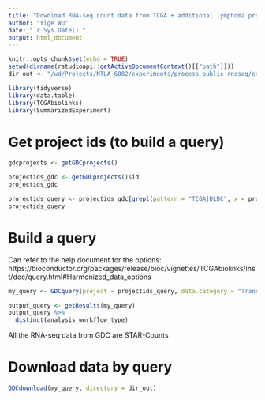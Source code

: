 ```yaml
---
title: "Download RNA-seq count data from TCGA + additional lymphoma project"
author: "Yige Wu"
date: "`r Sys.Date()`"
output: html_document
---
```


```r
knitr::opts_chunk$set(echo = TRUE)
setwd(dirname(rstudioapi::getActiveDocumentContext()[["path"]]))
dir_out <- "/wd/Projects/NTLA-6002/experiments/process_public_rnaseq/experiments/process_tcga_rnaseq/data/raw/"
```

```r
library(tidyverse)
library(data.table)
library(TCGAbiolinks)
library(SummarizedExperiment)
```

# Get project ids (to build a query)
```r
gdcprojects <- getGDCprojects()
```

```r
projectids_gdc <- getGDCprojects()$id
projectids_gdc
```
```r
projectids_query <- projectids_gdc[grepl(pattern = "TCGA|DLBC", x = projectids_gdc)]
projectids_query
```
# Build a query
Can refer to the help document for the options: https://bioconductor.org/packages/release/bioc/vignettes/TCGAbiolinks/inst/doc/query.html#Harmonized_data_options
```r
my_query <- GDCquery(project = projectids_query, data.category = "Transcriptome Profiling", experimental.strategy = "RNA-Seq", access = "open")
```

```r
output_query <- getResults(my_query)
output_query %>%
  distinct(analysis_workflow_type)
```

All the RNA-seq data from GDC are STAR-Counts

# Download data by query
```r
GDCdownload(my_query, directory = dir_out)
```




